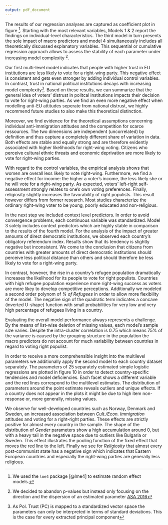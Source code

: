 ```yaml
---
output: pdf_document
---
```


The results of our regression analyses are captured as coefficient plot in figure \ref{reg}^[We used the `lme4` package [@lme4] to estimate random effect models.]. Starting with the most relevant variables, Models 1 & 2 report the findings on individual-level characteristics. The third model in turn presents the sole impact of macro predictors and model 4 simultaneously includes all theoretically discussed explanatory variables. This sequential or cumulative regression approach allows to assess the stability of each parameter under increasing model complexity ^[We decided to abandon p-values but instead only focusing on the direction and the dispersion of an estimated parameter [ASA 2016](https://amstat.tandfonline.com/doi/full/10.1080/00031305.2016.1154108?scroll=top&needAccess=true)].

\begin{figure}[ht!]
\centering
\includegraphics[width=0.9\linewidth]{images/gggrid.png}
\caption{Log Odds Forest Plot}
\label{reg}
\end{figure}

Our first multi-level model indicates that people with higher trust in EU institutions are less likely to vote for a right-wing party. This negative effect is consistent and gets even stronger by adding individual control variables. In contrast, trust in national political institutions decays with increasing model complexity^[As Pol. Trust (PC) is mapped to a standardized vector space the parameters can only be interpreted in terms of standard deviations. This is the case for every extracted principal component]. Based on these results, we can summarize that the general idea of voters' distrust in politcal institutions impacts their decision to vote for right-wing parties. As we find an even more negative effect when modelling anti-EU attitudes seperate from national distrust, we highly recommend future studies to also make this theoretical distinction.

Moreover, we find evidence for the theoretical assumptions concerning individual anti-immigration attitudes and the competition for scarce ressources. The two dimensions are independent (uncorrelated) by definition and thus capture a completely different share of variation in data. Both effects are stable and equally strong and are therefore evidently associated with higher likelihoods for right-wing voting. 
Citizens who perceive cultural ethnic threats and economic deprivation are more likely to vote for right-wing parties.

With regard to the control variables, the empirical analysis shows that women are overall less likely to vote right-wing. Furthermore, we find a negative effect for income: the higher a voter's income, the less likely she or he will vote for a right-wing party. As expected, voters' left-right self-assessment strongly relates to one's own voting preferences. Finally, religiosity slightly increases the favorability of right populists. This result however differs from former research. Most studies characterize the ordinary right-wing voter to be young, poorly educated and non-religious. 

In the next step we included context level predictors. In order to avoid convergence problems, each continuous variable was standardized. Model 3 solely includes context predictors which are highly stable in comparison to the results of the fourth model. 
For the analysis of the impact of greater amounts of direct democratic institutions, we observed each country's obligatory referendum index. Results show that its tendency is slightly negative but inconsistent. We come to the conclusion that citizens from countries with greater amounts of direct democratic institutions should perceive less political distance than others and should therefore be less likely to vote for a right-wing party.

In contrast, however, the rise in a country's refugee population dramatically increases the likelihood for its people to vote for right populists. Countries with high refugee population experience more right-wing success as voters are more likey to develop competitive perceptions. Additionally we modeled a second order polynom of *% of Refugees* in order to allow more flexibility of the model. The negative sign of the quadratic term indicates a concave (inverted U-shape) function with small probabilities for very low and very high percentage of refugees living in a country.

Evaluating the overall model performance always represents a challenge. By the means of list-wise deletion of missing values, each model's sample size varies. Despite the intra-cluster correlation is 0.75 which means 75% of the variance is caused by the grouping structure in the population the macro predictors do not account for much variability between countries in regard to voting right populist.

In order to receive a more comprehensible insight into the multilevel parameters we additionally apply the second model to each country dataset separately. The parameters of 25 separately estimated simple logistic regressions are plotted in figure 10 in order to detect country-specific tendencies and model deficiencies. Each facet shows a different variable and the red lines correspond to the multilevel estimates. The distribution of parameters around the point estimate reveals outliers and unique effects. If a country does not appear in the plots it might be due to high item non-response or, more generally, missing values.

\begin{figure}[ht!]
\centering
\includegraphics[width=\linewidth]{images/ggmicro.png} 
\caption{Odds Ratio Dot Plot by Country and Parameter}
\end{figure}

We observe for well-developed countries such as Norway, Denmark and Sweden, an increased association between *Cult./Econ. Immigration* attitudes and voting for a right-right parties. These effects are strictly positive for almost every country in the sample. The shape of the distribution of *Gender* parameters show a high accumulation around 0, but with a heavy tail in the negative space due to outliers like Bulgaria or Sweden. This effect illustrates the pooling function of the fixed effect that moves the red line to the left. Finally we see for *Religiosity* that almost every post-communist state has a negative sign which indicates that Eastern European countries and especially the right-wing parties are generally less religious.
